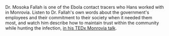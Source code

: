 Dr. Mosoka Fallah is one of the Ebola contact tracers who Hans worked with in Monrovia. Listen to Dr. Fallah's own words about the government's employees and their commitment to their society when it needed them most, and watch him describe how to maintain trust within the community while hunting the infection, [in his TEDx Monrovia talk](http://www.gapm.io/x1).